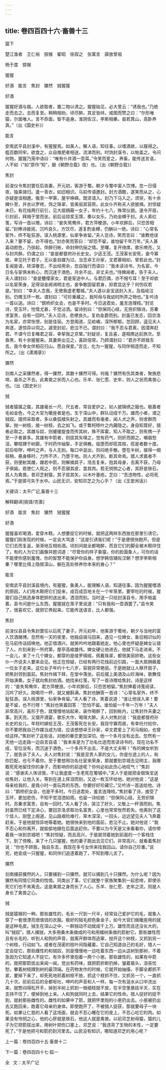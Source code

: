 ```yaml
---
---
---
```

title: 卷四百四十六·畜兽十三
---

猿下

楚江渔者　王仁裕　猕猴　翟昭　徐寂之　张寓言　薛放曾祖

杨于度　猕猴

猩猩

好酒　能言　焦封　猓然　狨猩猩

好酒

猩猩好酒与屐。人欲取者，置二物以诱之。猩猩始见，必大詈云：“诱我也。”乃绝走而去之。去而复至。稍稍相劝，顷尽醉。其足皆绊。或图而赞之曰：“尔形唯猿，尔面唯人。言不忝面，智不逾身。淮阴佐汉，李斯相秦。曷若箕山，高卧养真。”（出《国史补》）

能言

安南武平县封溪中，有猩猩焉。如美人，解人语，知往事。以嗜酒故，以屐得之。槛百数同牢。欲食之，众自推肥者相送，流涕而别。时饷封溪令，以帕盖之。令问何物，猩猩乃笼中语曰：“唯有仆并酒一壶耳。”令笑而爱之，养畜，能传送言语，人不如（“如”原作“知”，据《朝野佥载》改）也。（出《朝野佥载》）

焦封

前浚仪令焦封罢任后丧妻。开元初，客游于蜀。朝夕与蜀中富人饮博。忽一日侵夜，独乘骑归。逢一青衣，如旧相识。马前传语邀封。封方酒酣，遂笑而从之，心亦疑是误相邀。俄至一甲第，屋宇峥嵘。既坚请入。封乃下马入之。须臾，有十余婢仆至，并衣以罗绔，饰之珠翠，皆美丽其容质。此女仆齐称夫人欲披揖。封惊疑未巳，有花烛两行前引，见大扇拥蔽一女子，年约十七八，殊常仪貌。遂令开扇，引封前，拜揖于堂而坐。前后设琼浆玉馔，奏以女乐。乃劝金樽于封。夫人索红笺，写诗一首以赠。诗曰：“妾失鸳鸯伴，君方萍梗游。小年欢醉后，只恐苦相留。”封捧诗披阅，沉吟良久，方饮尽，遂复酌金樽，仍酬以一绝。诗曰：“心常名宦外，终不耻狂游。误入桃源里，仙家争肯留。”夫人览诗，笑而言曰：“谁教他误入来？要不留，亦不得也。”封亦笑而答曰：“却恐不留，谁怕留千年万年。”夫人甚喜动颜色，乃徐起，佯醉归帐，命封伸伉俪之情。至曙，复开绮席，歌乐嘹亮，又与封共醉。仍谓之曰：“妾是都督府孙长史女。少适王茂。王茂客长安死，妾今寡居。幸见托于君子，无以妾自媒为过。当念卓王孙家，文君慕相如，曾若此也。”封复闻是语，转深眷恋，不出经用余，忽自独行而语曰：“我本读诗书，为名宦。今日名与宦俱未称心，而沉迷于酒色，月余不出，非丈夫也。”侍婢闻者，告于夫人。夫人谓封曰：“妾是簪缨家女，君是宦途中人。与君匹偶，亦不相亏耳！至于却欲以名宦荣身，足得诣金阙谒明主也，妾争敢固留君身，抑君显达乎？何伤叹若是。”封曰：“幸夫人念我，无使我虚老蜀城。”夫人遂以金宝送封入关。及临岐泣别。仍赠玉环一枚。谓封曰：“可珍重藏之，我阿母与我幼时所弄之物也。”复吟诗一首以送。诗曰：“鹊桥织女会，也是不多时。今日送君处，羞言连理枝。”封览诗，受玉环，怆情尤甚，不觉沾洒。留诗别曰：“但保同心结，无劳织锦诗。苏秦求富贵，自有一回时。”夫人见诗，悲哽良久。复劝金爵而别。封虽已发志，回京洛为名宦，亦常怅恨，别是佳丽。方登阁道，见崄巇，深所郁郁。忽回顾，遥见夫人奔逐，遂惊异以伺之。遽至封前，悲泣不已。谓封曰：“我不忍与君离，因潜奔赶君。不谓今日复睹君之容，幸挈我之京辇。”封疑讶，复且喜，遂相携达前旅次。至昏黑，有十余猩猩来。其妻奔出见之，喜跃倍常。乃顾谓封曰：“君亦不顾我东去，我今幸女伴相召归山。愿自保爱。”言讫，化为一猩猩，与同伴相逐而走，不知所之。（出《潇湘录》）

猓然

剑南人之采猓然者，得一猓然，其数十猓然可得。何哉？猓然有伤其类者，聚族悲啼，虽杀之不去。此禽兽之状而人心也。乐羊、张仁愿、史牟，则人之状而禽兽心也。（出《国史补》）

狨

狨者猿猱之属，其雄毫长一尺、尺五者，常自爱护之，如人披锦绣之服也。极嘉者毛如金色，今之大官为暖座者是也。生于深山中，群队动成千万。雄而小者，谓之狨奴。猎师采取者，多以桑弧檑矢射之。其雄而有毫者，闻人犬之声，则舍群而窜。抛一树枝，接一树枝，去之如飞。或于繁柯秾叶之内藏隐之。身自知茸好，猎者必取之。其雌与奴，则缓缓旋食而传其树，殊不挥霍。知人不取之，则有携一子至一子者甚多。其雄有中箭者，则拔其矢嗅之，觉有药气，则折而掷之。嚬眉愁沮，攀枝蹲于树巅。于时药作抽掣，手足俱散。临堕而却揽其枝，揽是者数十度。前后呕哕，呻吟之声，与人无别。每口中涎出，则闷绝手散。堕在半树，接得一细枝稍，悬身移时，力所不济，乃堕于地。则人犬齐到，断其命焉。猎人求嘉者不获，则便射其雌，雌若中箭，则解摘其子，湉去复来，抱其母身，去离不获，乃母子俱毙。若使仁人观之，则不忍寝其皮，食其肉。若无悯恻之心者，其肝是铁石，其人为禽兽。昔邓芝射猿，其子拔其矢，以木叶塞疮。芝曰：“吾违物性，必将死焉。”于是掷弓矢于水中。山民无识，安知邓芝之为心乎？（出《玉堂闲话》）

关键词：太平广记,畜兽十三

解释翻译[挑错/完善]

好酒　能言　焦封　猓然　狨猩猩

好酒

猩猩喜欢喝酒，爱穿木鞋。人想要捉它的时候，就把这两样东西放在那里引诱它。猩猩们刚发现的时候，一定会大骂道：“这是引诱我们呢！”于是便很快跑开。但是它们去而复返，渐渐地互相劝酒。顷刻间就全都喝醉，而且它们的脚全被木鞋绊住了。有的人为它们画像并题词道：“尽管你的样子象猿，你的脸面象人，可你的话不能使你感到羞愧，你的智慧不能保护你自身。想学韩信辅佐汉朝？想学李斯相秦？哪里比得上隐居深山，躺在高处修养你本来的身心？”

能言

安南武平县封溪县境内，有猩猩，象美人，能理解人语，知道往事。因为猩猩嗜酒的原因，人们用木鞋把它们捉来，成百成百地关在一个牢笼里。要宰吃的时候，猩猩们自己挑选身体肥胖的送出来，洒泪而别。当时送一只给封溪县令，用手帕盖着，县令问是什么东西，猩猩就在笼子里说道：“只有我和一壶酒罢了。”县令笑了，很喜欢它，就把它养起来。它能传送语言，比人都强。

焦封

前浚仪县县令焦封罢任以后死了妻子。开元初年，他客游于蜀地，朝夕与当地的富人饮酒赌博。忽然有一天的夜里，他独自骑马回来，遇见一位婢女，象旧相识似的在马前传话招唤他。他正借酒兴，就笑吟吟地跟着她走。他心里也怀疑是婢女认错了人。片刻来到一所府第，屋亭高峻雄伟。婢女硬让他进去，他就下马走进来。不一会儿，来了十几个婢女，都穿的是绫罗绸缎，佩戴珠翠，都很美丽娇艳。这些女仆一齐说夫人要来会见。他正在惊疑，已经有两行花烛前边引路，一面大扇拥蔽着一位女子走来。这位女子年约十七八岁，容貌异常艳丽。于是她就让人移开扇子，把焦封领到面前。焦封作揖下拜，在堂中落坐。前后摆上美酒及山珍海味，歌舞伎开始演奏。女子就向焦封劝酒。她找来红笺，写了一首诗赠给焦封。诗是这样的：“妾失鸳鸯伴，君方萍梗游。小年欢醉后，只恐苦相留。”焦封捧着诗笺阅读，沉吟了好久。刚喝尽一杯，就又被斟满。焦封也酬答一首诗：“心常名宦外，终不耻狂游。误入桃源里，仙家争肯留。”夫人看了诗，笑着说道：“谁让他误入来！要是不留，也不行呀！”焦封也笑着回答：“恐怕不留。谁怕留一千年一万年！”夫人非常高兴，喜形于色，就慢慢地站起来，装作喝醉了，回到帐内，让焦封作夫妻之事。到天亮，又摆开酒宴，歌乐大作，喝得大醉。夫人对焦封说：“我是都督府孙长史的女儿，年轻时嫁给王茂，王茂客死在长安。我现守寡而居，有幸托付给你，你不要把我自己作媒当成为错，应该想想卓王孙家，卓文君爱上了司马相如，也曾经这样。”焦封听了这些话，对她的眷恋更加深切。他一个多月没有出去。忽然有一天他一边走路一边自言自语：“我本来是为了功名仕途而苦读诗书的，现在功名不成，官位没有，而沉迷于酒色，一个多月不出去，不是大丈夫啊！”有的婢女听到了，就告诉了夫人。夫人对焦封说：“我是显贵人家的女儿，你是仕途上的人，和你匹配，也亏不着你。至于要想用功名仕宦来荣身，那就要到京城去见明主，我哪敢死死地留住你的身子，而影响你的前途呢？你何必如此伤心地叹气！”焦封说：“感谢夫人体谅我，不让我虚度一生老死在蜀城中。”夫人于是就把金银珠宝送给焦封，让他入关。等到在道上挥泪而别，又送一枚玉环给他。她对他说：“这是母亲给我的，是我小时一直玩弄的东西，你要好好珍藏它。”又吟诗一首送给他。诗曰：“鹊桥织女会，也是不多时。今日送君处，羞言连理枝。”焦封看了诗，接受了玉环，更加悲伤，不知不觉泪洒如雨。也留一诗给她：“但保同心结，无劳织锦时。苏秦求富贵，自有一回时。”夫人看了诗，哭泣了好久，又敬上一杯酒而别。焦封虽然已经下定决心，要回京洛求取功名富贵，心里也常常怅然若失。他离别了这个佳人，刚登上阁道，见山路艰险难行，草木深深，一回头，远远望见夫人飞奔着赶来。于是他就惊异地等着她。她很快来到他的面前，悲泣不止。她对他说：“我不忍心和你离开，就偷偷地跟在后面追赶你。不要以为今天是又来看看你，请你带着我一块到京城吧！”焦封惊疑，而且高兴，于是就领着她到前面的一个客栈住下。到了傍晚，来了十几只猩猩，他的妻子跑出去见它们，非常高兴，就看着焦封说：“你也不顾我，独自东去，我现在多亏女伴来找我回山。请你自己珍重。”说完，她变成一只猩猩，和同伴们追逐着跑了，不知到哪儿去了。

猓然

剑南捕获猓然的人，只要捕到一只猓然，就可以捕到几十只猓然。为什么呢？因为猓然有同情它同类的性情。同类出了事，它们就整个家族聚集到一起悲啼，即使杀死它们也不肯离去。这是禽兽之身而长了人心。乐羊、张仁愿、史牟之流，则是人身长了禽兽之心。

狨

狨是猿猴的一种。那些雄性的，毛长一尺到一尺半，经常自己爱护它的毛，就象人穿了一套很漂亮很值钱的衣服。极好的狨毛颜色象金子，如今大官们做暖座用的就是这种毛皮。狨生在深山之中，一群狨动不动就成千上万。雄性而且还没长大的，叫“狨奴”。猎人捕狨，大多用桑木条做成的弓和用檑树条做的箭射它。那些雄性而且有长毛的，听到人和狗的声音，就离开群体而逃窜，抛开这个树枝，又抓到另一个树枝，行动如飞。或者在茂密的枝叶间隐藏着。它自己知道自己的毛好，猎人一定会捉它。那些雌性的和狨奴，则是慢慢地一边吃着东西一边从这树到那树，不着急因为它知道人不捉它。有许多怀里抱着一两个小崽。那些雄性的，如果有中箭的，就把那箭拔出来闻一闻，觉出有药味，就把箭折断扔掉，皱着眉头，沮丧忧愁，攀着树枝蹲到树的最顶端。在药物发作的时候，它就开始抽搐，手脚全都抓不紧，要掉下来了，却死死地抓着树枝不放，抓这个枝抓不住，又抓另一个，一直抓几十次。前前后后的全都呕吐，呻吟的声音和人一样。每一次有涎水从口中流出来，就憋闷得松开手，掉到半树上抓到一根细枝就不放，在半空里悬挂半天，实在支持不住了，便掉到地上来。人和狗就同时上去，结果它的性命。猎人捉好的捉不到，就射那些雌性的。雌性的如果中了箭，就把怀里抱的小崽扔出去。小崽被扔出去又跑回来，跑着它母亲的身体。即使跑开了，不被猎人捉获，那就要母子一块死。如果让仁慈的人看了这场面，就会不忍心睡在它的皮上，不忍心吃它的肉。如果没有怜悯之心，他的心肝就是铁石，他这人就是禽兽。以前邓芝射母猿，猿的儿子为它把箭拔出来，用树叶把伤口塞上，邓芝说：“我违背了生物的本性，一定要死了。”于是他把弓和箭扔到河里去。山民没有知识，哪知道邓芝的用心呢？

上一篇：卷四百四十五·畜兽十二

下一篇：卷四百四十七·狐一

全   文：太平广记

